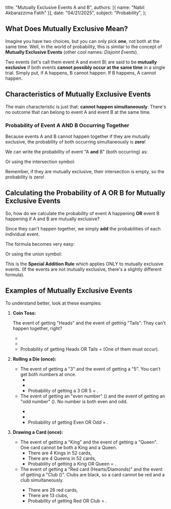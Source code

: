   title: "Mutually Exclusive Events A and B",
  authors: [{ name: "Nabil Akbarazzima Fatih" }],
  date: "04/21/2025",
  subject: "Probability",
};

## What Does Mutually Exclusive Mean?

Imagine you have two choices, but you can only pick **one**, not both at the same time. Well, in the world of probability, this is similar to the concept of **Mutually Exclusive Events** (other cool names: _Disjoint Events_).

Two events (let's call them event A and event B) are said to be **mutually exclusive** if both events **cannot possibly occur at the same time** in a single trial. Simply put, if A happens, B cannot happen. If B happens, A cannot happen.

## Characteristics of Mutually Exclusive Events

The main characteristic is just that: **cannot happen simultaneously**. There's no outcome that can belong to event A and event B at the same time.

### Probability of Event A AND B Occurring Together

Because events A and B cannot happen together if they are mutually exclusive, the probability of both occurring simultaneously is **zero**!

We can write the probability of event "A **and** B" (both occurring) as:

<BlockMath math="P(A \text{ and } B) = 0" />

Or using the intersection symbol:

<BlockMath math="P(A \cap B) = 0" />

Remember, if they are mutually exclusive, their intersection is empty, so the probability is zero!

## Calculating the Probability of A OR B for Mutually Exclusive Events

So, how do we calculate the probability of event A happening **OR** event B happening if A and B are mutually exclusive?

Since they can't happen together, we simply **add** the probabilities of each individual event.

The formula becomes very easy:

<BlockMath math="P(A \text{ or } B) = P(A) + P(B)" />

Or using the union symbol:

<BlockMath math="P(A \cup B) = P(A) + P(B)" />

This is the **Special Addition Rule** which applies ONLY to mutually exclusive events. (If the events are not mutually exclusive, there's a slightly different formula).

## Examples of Mutually Exclusive Events

To understand better, look at these examples:

1.  **Coin Toss:**

    The event of getting "Heads" and the event of getting "Tails". They can't happen together, right?

    - <InlineMath math="P(\text{Heads}) = 1/2" />
    - <InlineMath math="P(\text{Tails}) = 1/2" />
    - Probability of getting Heads OR Tails = <InlineMath math="P(\text{Heads}) + P(\text{Tails}) = 1/2 + 1/2 = 1" /> (One of them must occur).

2.  **Rolling a Die (once):**

    - The event of getting a "3" and the event of getting a "5". You can't get both numbers at once.
      - <InlineMath math="P(3) = 1/6" />
      - <InlineMath math="P(5) = 1/6" />
      - Probability of getting a 3 OR 5 = <InlineMath math="P(3) + P(5) = 1/6 + 1/6 = 2/6 = 1/3" />.
    - The event of getting an "even number" (<InlineMath math="\{2, 4, 6\}" />) and the event of getting an "odd number" (<InlineMath math="\{1, 3, 5\}" />). No number is both even and odd.
      - <InlineMath math="P(\text{Even}) = 3/6 = 1/2" />
      - <InlineMath math="P(\text{Odd}) = 3/6 = 1/2" />
      - Probability of getting Even OR Odd = <InlineMath math="P(\text{Even}) + P(\text{Odd}) = 1/2 + 1/2 = 1" />.

3.  **Drawing a Card (once):**

    - The event of getting a "King" and the event of getting a "Queen". One card cannot be both a King and a Queen.
      - There are 4 Kings in 52 cards, <InlineMath math="P(\text{King}) = 4/52" />
      - There are 4 Queens in 52 cards, <InlineMath math="P(\text{Queen}) = 4/52" />
      - Probability of getting a King OR Queen = <InlineMath math="P(\text{King}) + P(\text{Queen}) = 4/52 + 4/52 = 8/52 = 2/13" />.
    - The event of getting a "Red card (Hearts/Diamonds)" and the event of getting a "Club (<InlineMath math="\clubsuit" />)". Clubs are black, so a card cannot be red and a club simultaneously.
      - There are 26 red cards, <InlineMath math="P(\text{Red}) = 26/52" />
      - There are 13 clubs, <InlineMath math="P(\clubsuit) = 13/52" />
      - Probability of getting Red OR Club = <InlineMath math="P(\text{Red}) + P(\clubsuit) = 26/52 + 13/52 = 39/52 = 3/4" />.
